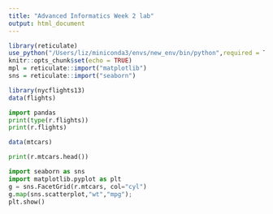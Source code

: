 ```yaml
---
title: "Advanced Informatics Week 2 lab"
output: html_document
---
```


```r
library(reticulate)
use_python("/Users/liz/miniconda3/envs/new_env/bin/python",required = T)
knitr::opts_chunk$set(echo = TRUE)
mpl = reticulate::import("matplotlib")
sns = reticulate::import("seaborn")
```

```r
library(nycflights13)
data(flights)
```

```python
import pandas
print(type(r.flights))
print(r.flights)
```

```r
data(mtcars)
```

```python
print(r.mtcars.head())
```

```python
import seaborn as sns
import matplotlib.pyplot as plt
g = sns.FacetGrid(r.mtcars, col="cyl")
g.map(sns.scatterplot,"wt","mpg");
plt.show()
```